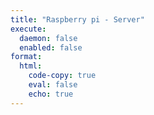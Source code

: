 ```yaml
---
title: "Raspberry pi - Server"
execute:
  daemon: false
  enabled: false
format:
  html:
    code-copy: true
    eval: false
    echo: true
---
```

